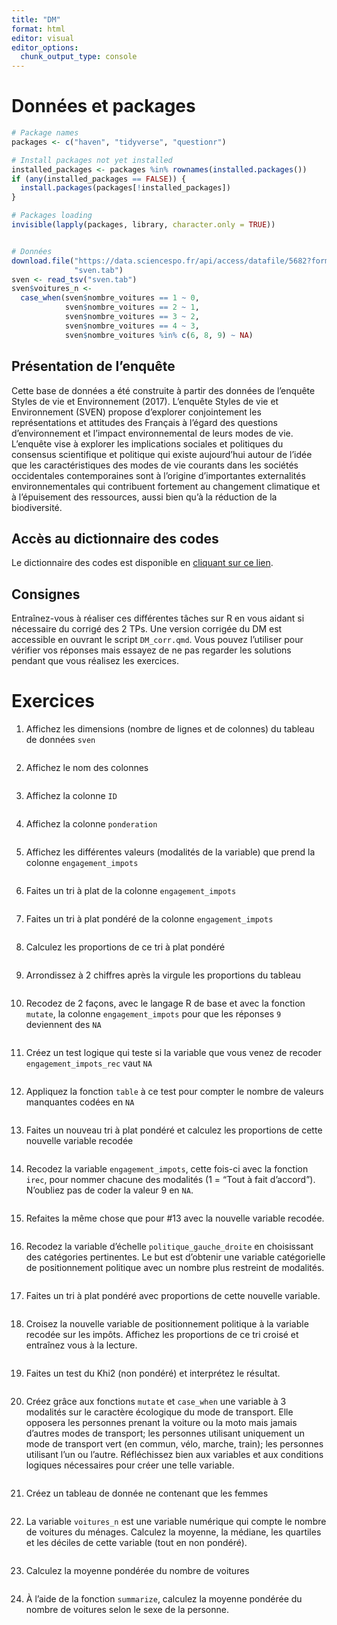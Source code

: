 ```yaml
---
title: "DM"
format: html
editor: visual
editor_options: 
  chunk_output_type: console
---
```


# Données et packages

```r
# Package names
packages <- c("haven", "tidyverse", "questionr")

# Install packages not yet installed
installed_packages <- packages %in% rownames(installed.packages())
if (any(installed_packages == FALSE)) {
  install.packages(packages[!installed_packages])
}

# Packages loading
invisible(lapply(packages, library, character.only = TRUE))


# Données
download.file("https://data.sciencespo.fr/api/access/datafile/5682?format=tab&gbrecs=true",
              "sven.tab")
sven <- read_tsv("sven.tab")
sven$voitures_n <- 
  case_when(sven$nombre_voitures == 1 ~ 0,
            sven$nombre_voitures == 2 ~ 1,
            sven$nombre_voitures == 3 ~ 2,
            sven$nombre_voitures == 4 ~ 3,
            sven$nombre_voitures %in% c(6, 8, 9) ~ NA)
```

## Présentation de l'enquête

Cette base de données a été construite à partir des données de l’enquête Styles de vie et Environnement (2017). L'enquête Styles de vie et Environnement (SVEN) propose d’explorer conjointement les représentations et attitudes des Français à l’égard des questions d’environnement et l’impact environnemental de leurs modes de vie. L'enquête vise à explorer les implications sociales et politiques du consensus scientifique et politique qui existe aujourd’hui autour de l’idée que les caractéristiques des modes de vie courants dans les sociétés occidentales contemporaines sont à l’origine d’importantes externalités environnementales qui contribuent fortement au changement climatique et à l’épuisement des ressources, aussi bien qu’à la réduction de la biodiversité.

## Accès au dictionnaire des codes

Le dictionnaire des codes est disponible en [cliquant sur ce lien](https://data.sciencespo.fr/api/access/datafile/5684?gbrecs=true).

## Consignes

Entraînez-vous à réaliser ces différentes tâches sur R en vous aidant si nécessaire du corrigé des 2 TPs. Une version corrigée du DM est accessible en ouvrant le script `DM_corr.qmd`. Vous pouvez l'utiliser pour vérifier vos réponses mais essayez de ne pas regarder les solutions pendant que vous réalisez les exercices.

# Exercices

1.  Affichez les dimensions (nombre de lignes et de colonnes) du tableau de données `sven`

```r

```

2.  Affichez le nom des colonnes

```r

```

3.  Affichez la colonne `ID`

```r

```

4.  Affichez la colonne `ponderation`

```r

```

5.  Affichez les différentes valeurs (modalités de la variable) que prend la colonne `engagement_impots`

```r

```

6.  Faites un tri à plat de la colonne `engagement_impots`

```r

```

7.  Faites un tri à plat pondéré de la colonne `engagement_impots`

```r

```

8.  Calculez les proportions de ce tri à plat pondéré

```r

```

9.  Arrondissez à 2 chiffres après la virgule les proportions du tableau

```r

```

10. Recodez de 2 façons, avec le langage R de base et avec la fonction `mutate`, la colonne `engagement_impots` pour que les réponses `9` deviennent des `NA`

```r

```

11. Créez un test logique qui teste si la variable que vous venez de recoder `engagement_impots_rec` vaut `NA`

```r

```

12. Appliquez la fonction `table` à ce test pour compter le nombre de valeurs manquantes codées en `NA`

```r

```

13. Faites un nouveau tri à plat pondéré et calculez les proportions de cette nouvelle variable recodée

```r

```

14. Recodez la variable `engagement_impots`, cette fois-ci avec la fonction `irec`, pour nommer chacune des modalités (1 = "Tout à fait d'accord"). N'oubliez pas de coder la valeur 9 en `NA`.

```r

```

15. Refaites la même chose que pour #13 avec la nouvelle variable recodée.

```r

```

16. Recodez la variable d'échelle `politique_gauche_droite` en choisissant des catégories pertinentes. Le but est d'obtenir une variable catégorielle de positionnement politique avec un nombre plus restreint de modalités.

```r

```

17. Faites un tri à plat pondéré avec proportions de cette nouvelle variable.

```r

```

18. Croisez la nouvelle variable de positionnement politique à la variable recodée sur les impôts. Affichez les proportions de ce tri croisé et entraînez vous à la lecture.

```r

```

19. Faites un test du Khi2 (non pondéré) et interprétez le résultat.

```r

```

20. Créez grâce aux fonctions `mutate` et `case_when` une variable à 3 modalités sur le caractère écologique du mode de transport. Elle opposera les personnes prenant la voiture ou la moto mais jamais d'autres modes de transport; les personnes utilisant uniquement un mode de transport vert (en commun, vélo, marche, train); les personnes utilisant l'un ou l'autre. Réfléchissez bien aux variables et aux conditions logiques nécessaires pour créer une telle variable.

```r

```

21. Créez un tableau de donnée ne contenant que les femmes

```r

```

22. La variable `voitures_n` est une variable numérique qui compte le nombre de voitures du ménages. Calculez la moyenne, la médiane, les quartiles et les déciles de cette variable (tout en non pondéré).

```r

```

23. Calculez la moyenne pondérée du nombre de voitures

```r

```

24. À l'aide de la fonction `summarize`, calculez la moyenne pondérée du nombre de voitures selon le sexe de la personne.

```r

```
